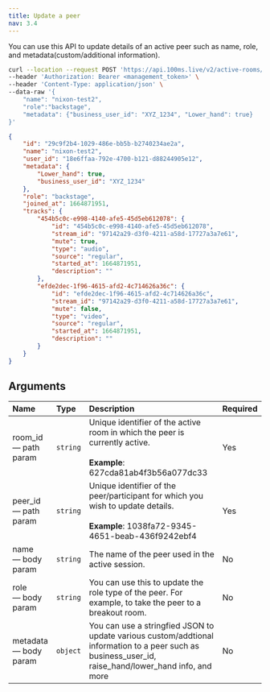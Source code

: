 ```yaml
---
title: Update a peer
nav: 3.4
---
```


You can use this API to update details of an active peer such as name, role, and metadata(custom/additional information).

<PostRequest title="https://api.100ms.live/v2/rooms/<room_id>" />
<Request id="req-0">

```bash
curl --location --request POST 'https://api.100ms.live/v2/active-rooms/<room_id>/peers/<peer_id>' \
--header 'Authorization: Bearer <management_token>' \
--header 'Content-Type: application/json' \
--data-raw '{
    "name": "nixon-test2",
    "role":"backstage",
    "metadata": {"business_user_id": "XYZ_1234", "Lower_hand": true}
}'
```

</Request>
<ResponseBox id="res-0" status="200 OK">

```json
{
    "id": "29c9f2b4-1029-486e-bb5b-b2740234ae2a",
    "name": "nixon-test2",
    "user_id": "18e6ffaa-792e-4700-b121-d88244905e12",
    "metadata": {
        "Lower_hand": true,
        "business_user_id": "XYZ_1234"
    },
    "role": "backstage",
    "joined_at": 1664871951,
    "tracks": {
        "454b5c0c-e998-4140-afe5-45d5eb612078": {
            "id": "454b5c0c-e998-4140-afe5-45d5eb612078",
            "stream_id": "97142a29-d3f0-4211-a58d-17727a3a7e61",
            "mute": true,
            "type": "audio",
            "source": "regular",
            "started_at": 1664871951,
            "description": ""
        },
        "efde2dec-1f96-4615-afd2-4c714626a36c": {
            "id": "efde2dec-1f96-4615-afd2-4c714626a36c",
            "stream_id": "97142a29-d3f0-4211-a58d-17727a3a7e61",
            "mute": false,
            "type": "video",
            "source": "regular",
            "started_at": 1664871951,
            "description": ""
        }
    }
}
```

</ResponseBox>

## Arguments

| Name                        | Type     | Description                                                                                                                                           | Required |
| :-------------------------- | :------- | :---------------------------------------------------------------------------------------------------------------------------------------------------- | :------- |
| room_id <br/> — path param  | `string` | Unique identifier of the active room in which the peer is currently active. <br/><br/>**Example**: 627cda81ab4f3b56a077dc33                           | Yes      |
| peer_id <br/> — path param  | `string` | Unique identifier of the peer/participant for which you wish to update details. <br/><br/>**Example**: 1038fa72-9345-4651-beab-436f9242ebf4           | Yes      |
| name <br/> — body param     | `string` | The name of the peer used in the active session.                                                                                                      | No       |
| role <br/> — body param     | `string` | You can use this to update the role type of the peer. For example, to take the peer to a breakout room.                                               | No       |
| metadata <br/> — body param | `object` | You can use a stringfied JSON to update various custom/addtional information to a peer such as business_user_id, raise_hand/lower_hand info, and more | No       |
